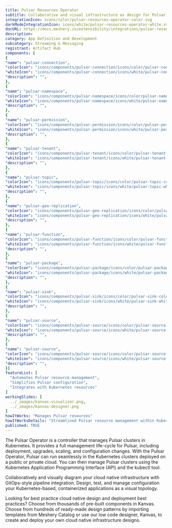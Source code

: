 ```yaml
---
title: Pulsar Resources Operator
subtitle: Collaborative and visual infrastructure as design for Pulsar Resources Operator
integrationIcon: icons/color/pulsar-resources-operator-color.svg
darkModeIntegrationIcon: icons/white/pulsar-resources-operator-white.svg
docURL: https://docs.meshery.io/extensibility/integrations/pulsar-resources-operator
description: 
category: App Definition and Development
subcategory: Streaming & Messaging
registrant: Artifact Hub
components: [
{
"name": "pulsar-connection",
"colorIcon": "icons/components/pulsar-connection/icons/color/pulsar-connection-color.svg",
"whiteIcon": "icons/components/pulsar-connection/icons/white/pulsar-connection-white.svg",
"description": "",
},
{
"name": "pulsar-namespace",
"colorIcon": "icons/components/pulsar-namespace/icons/color/pulsar-namespace-color.svg",
"whiteIcon": "icons/components/pulsar-namespace/icons/white/pulsar-namespace-white.svg",
"description": "",
},
{
"name": "pulsar-permission",
"colorIcon": "icons/components/pulsar-permission/icons/color/pulsar-permission-color.svg",
"whiteIcon": "icons/components/pulsar-permission/icons/white/pulsar-permission-white.svg",
"description": "",
},
{
"name": "pulsar-tenant",
"colorIcon": "icons/components/pulsar-tenant/icons/color/pulsar-tenant-color.svg",
"whiteIcon": "icons/components/pulsar-tenant/icons/white/pulsar-tenant-white.svg",
"description": "",
},
{
"name": "pulsar-topic",
"colorIcon": "icons/components/pulsar-topic/icons/color/pulsar-topic-color.svg",
"whiteIcon": "icons/components/pulsar-topic/icons/white/pulsar-topic-white.svg",
"description": "",
},
{
"name": "pulsar-geo-replication",
"colorIcon": "icons/components/pulsar-geo-replication/icons/color/pulsar-geo-replication-color.svg",
"whiteIcon": "icons/components/pulsar-geo-replication/icons/white/pulsar-geo-replication-white.svg",
"description": "",
},
{
"name": "pulsar-function",
"colorIcon": "icons/components/pulsar-function/icons/color/pulsar-function-color.svg",
"whiteIcon": "icons/components/pulsar-function/icons/white/pulsar-function-white.svg",
"description": "",
},
{
"name": "pulsar-package",
"colorIcon": "icons/components/pulsar-package/icons/color/pulsar-package-color.svg",
"whiteIcon": "icons/components/pulsar-package/icons/white/pulsar-package-white.svg",
"description": "",
},
{
"name": "pulsar-sink",
"colorIcon": "icons/components/pulsar-sink/icons/color/pulsar-sink-color.svg",
"whiteIcon": "icons/components/pulsar-sink/icons/white/pulsar-sink-white.svg",
"description": "",
},
{
"name": "pulsar-source",
"colorIcon": "icons/components/pulsar-source/icons/color/pulsar-source-color.svg",
"whiteIcon": "icons/components/pulsar-source/icons/white/pulsar-source-white.svg",
"description": "",
},
{
"name": "pulsar-source",
"colorIcon": "icons/components/pulsar-source/icons/color/pulsar-source-color.svg",
"whiteIcon": "icons/components/pulsar-source/icons/white/pulsar-source-white.svg",
"description": "",
}]
featureList: [
  "Automates Pulsar resource management",
  "Simplifies Pulsar configuration",
  "Integrates with Kubernetes resources"
]
workingSlides: [
  ../_images/kanvas-visualizer.png,
  ../_images/kanvas-designer.png
]
howItWorks: "Manages Pulsar resources"
howItWorksDetails: "Streamlined Pulsar resource management within Kubernetes"
published: TRUE
---
```

<p>
The Pulsar Operator is a controller that manages Pulsar clusters in Kubernetes. It provides a full management life-cycle for Pulsar, including deployment, upgrades, scaling, and configuration changes. With the Pulsar Operator, Pulsar can run seamlessly in the Kubernetes clusters deployed on a public or private cloud. You can then manage Pulsar clusters using the Kubernetes Application Programming Interface (API) and the kubectl tool.
</p>
<p>
    Collaboratively and visually diagram your cloud native infrastructure with GitOps-style pipeline integration. Design, test, and manage configuration your Kubernetes-based, containerized applications as a visual topology.
</p>
<p>
    Looking for best practice cloud native design and deployment best practices? Choose from thousands of pre-built components in Kanvas. Choose from hundreds of ready-made design patterns by importing templates from Meshery Catalog or use our low code designer, Kanvas, to create and deploy your own cloud native infrastructure designs.
</p>
